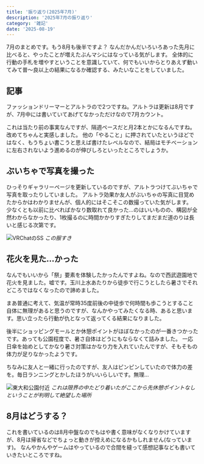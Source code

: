```yaml
---
title: '振り返り(2025年7月)'
description: '2025年7月の振り返り'
category: '雑記'
date: '2025-08-19'
---
```


7月のまとめです。もう8月も後半ですよ？
なんだかんだいろいろあった先月に比べると、やったことが増えたぶんマシにはなっている気がします。
全体的に行動の手札を増やすということを意識していて、何でもいいからとりあえず動いてみて普〜良以上の結果になるか確認する、みたいなことをしていました。

## 記事

ファッションドリーマーとアルトラので2つですね。アルトラは更新は8月ですが、7月中には書いていてあげてなかっただけなので7月カウント。

これは当たり前の事実なんですが、隔週ペースだと月2本とかになるんですね。改めてちゃんと実感しました。
他の「やること」に押されていたというほどではなく、もうちょい書こうと思えば書けたレベルなので、結局はモチベーションに左右されないよう進めるのが伸びしろといったところでしょうか。

## ぶいちゃで写真を撮った

ひっそりギャラリーページを更新しているのですが、アルトラつけてぶいちゃで写真を取ったりしていました。
アルトラ効果か友人がぶいちゃの写真に目覚めたからかはわかりませんが、個人的にはそこそこの数撮っていた気がします。
少なくとも以前に比べればかなり数取れて良かった…のはいいものの、構図が全然わからなかったり、1枚撮るのに時間かかりすぎたりしてまだまだ道のりは長いと感じる次第です。

![VRChatのSS](https://r2.nanahayui.com/250819-01.webp "VRChatのSS")
*この服すき*

## 花火を見た…かった

なんでもいいから「祭」要素を体験したかったんですよね。なので西武遊園地で花火を見ました。嘘です。玉川上水あたりから徒歩で行こうとしたら暑さでそれどころではなくなったので諦めました。

まあ普通に考えて、気温が常時35度前後の中徒歩で何時間も歩こうとすること自体に無理があると思うのですが、なんかやってみたくなる時、あると思います。思い立ったら行動が仇となって返ってくる結果になりました。

後半にショッピングモールとか休憩ポイントがほぼなかったのが一番きつかったです。あっても公園程度で、暑さ自体はどうにもならなくて詰みました。
一応日傘を始めとしてかなり暑さ対策はかなり力を入れていたんですが、そもそもの体力が足りなかったようです。

ちなみに友人と一緒に行ったのですが、友人はピンピンしていたので体力の差を。毎日ランニングとかしたほうがいいらしいです。無理…

![東大和公園付近](https://r2.nanahayui.com/250819-02.webp "東大和公園付近")
*これは限界の中たどり着いたがここから先休憩ポイントなしということが判明して絶望した場所*


## 8月はどうする？

これを書いているのは8月中盤なのでもはや書く意味がなくなりかけていますが、8月は帰省などでちょっと動きが控えめになるかもしれません(なっています)。
なんやかんやゲームはやっているので合間を縫って感想記事なども書いていきたいところですね。
